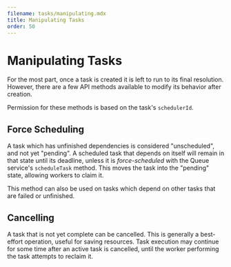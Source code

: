 ```yaml
---
filename: tasks/manipulating.mdx
title: Manipulating Tasks
order: 50
---
```


# Manipulating Tasks

For the most part, once a task is created it is left to run to its final
resolution. However, there are a few API methods available to modify its
behavior after creation.

Permission for these methods is based on the task's `schedulerId`.

## Force Scheduling

A task which has unfinished dependencies is considered "unscheduled", and not yet
"pending". A scheduled task that depends on itself will remain in that state
until its deadline, unless it is *force-scheduled* with the Queue service's
`scheduleTask` method.  This moves the task into the "pending" state, allowing
workers to claim it.

This method can also be used on tasks which depend on other tasks that are
failed or unfinished.

## Cancelling

A task that is not yet complete can be cancelled. This is generally a
best-effort operation, useful for saving resources. Task execution may continue
for some time after an active task is cancelled, until the worker performing
the task attempts to reclaim it.
